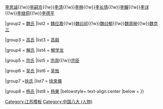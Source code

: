 {{navbox
|name   = 兴化八大家
|title  = [[兴化市|兴化]]明清八大家族
|titlestyle =
|image =
|style = text-align:left;
|groupstyle = width:7em;text-align:center;
|state = {{{state<includeonly>|collapsed</includeonly>}}}
|above = '''列举兴化明清时期八大家族及其代表人物'''
|group1 = [[兴化李氏|李氏]]
|list1 = [[李春芳]]{{!w}}[[李思诚]]{{!w}}[[李嗣京]]{{!w}}[[李清 (崇禎進士)|李清]]{{!w}}[[李枏]]{{!w}}[[李长倩]]{{!w}}[[李鱓]]{{!w}}[[李详 (民国)|李详]]{{!w}}[[李继侗]]{{!w}}[[李德平]]

|group2 = [[兴化魏氏|魏氏]]
|list2 = [[魏应嘉]]{{!w}}[[魏曰祁]]{{!w}}[[魏曰郁]]{{!w}}[[魏周琬]]{{!w}}[[魏克三]]

|group3 = [[兴化高氏|高氏]]
|list3 = [[高穀]]

|group4 = [[兴化解氏|解氏]]
|list4 = [[解学龙]]

|group5 = [[兴化宗氏|宗氏]]
|list5 = [[宗周 (人物)|宗周]]{{!w}}[[宗臣]]

|group6 = [[兴化吴氏|吴氏]]
|list6 = [[吴甡]]

|group7 =[[兴化徐氏|徐氏]]
|list7 = [[徐來儀]]

|group8 = [[兴化杨氏|杨氏]]
|list8 = [[楊果 (弘治進士)|杨果]]
|belowstyle= text-align:center
|below = 
}}<noinclude>
[[Category:江苏模板]]
[[Category:中国八大 (人物)]]
</noinclude>